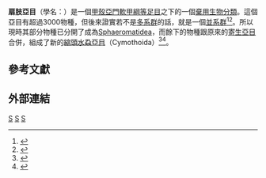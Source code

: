 {{Automatic Taxobox
| taxon = Flabellifera
| image = Eurydice_affinis.jpg
| image_caption = ''[[Eurydice_(genus)|Eurydice affinis]]''
| authority = [[耶奥格·萨尔斯|Sars]], 1882 <ref>{{ITIS |id=92224 |taxon=Flabellifera |accessdate=2011-07-06 }}</ref>
}}
'''扇肢亞目'''（學名：{{lang|la|Flabellifera}}）是一個[[甲殼亞門|甲殼亞門]][[軟甲綱|軟甲綱]][[等足目|等足目]]之下的一個[[棄用生物分類|棄用生物分類]]。這個亞目有超過3000物種，但後來證實若不是[[多系群|多系群]]的話，就是一個[[並系群|並系群]]<ref>{{cite web |url=http://www.crustacea.net/crustace/www/flabelli.htm |title=Flabellifera |publisher=[[Australian_Museum|Australian Museum]] |author=J. K. Lowry |work=Crustacea: The Higher Taxa |language=en |date=1999-11-02 |accessdate=2011-07-06 |archive-url=https://web.archive.org/web/20101213163642/http://crustacea.net/crustace/www/flabelli.htm |archive-date=2010-12-13 |dead-url=yes }}</ref><ref>{{cite web |url=http://tolweb.org/notes/?note_id=4175 |title=Suborder Flabellifera |work=Guide to the Coastal Marine Isopods of California |author=Richard Brusca, Vania R. Coelho & Stefano Taiti |accessdate=January 28, 2009 |publisher=[[Tree_of_Life_Web_Project|Tree of Life Web Project]] |archive-date=2015-04-17 |archive-url=https://web.archive.org/web/20150417164108/http://tolweb.org/notes/?note_id=4175 |dead-url=no }}</ref>。所以現時其部分物種已分開了成為[[Sphaeromatidea|Sphaeromatidea]]，而餘下的物種跟原來的[[寄生亞目|寄生亞目]]合併，組成了新的[[縮頭水蝨亞目|縮頭水蝨亞目]]（Cymothoida）<ref>{{cite journal |title=Higher classification of the flabelliferan and related Isopoda based on a reappraisal of relationships |author=Angelika Brandt & Gary C. B. Poore |journal=[[Invertebrate_Systematics|Invertebrate Systematics]] |volume=17 |issue=6 |pages=893–923 |year=2003 |doi=10.1071/IS02032}}</ref><ref name="an">{{cite journal|journal=海洋科學|year=2005年|volume=第29卷|issue=第10期|url=http://159.226.158.205/hykx/ch/reader/create_pdf.aspx?file_no=20051017&year_id=2005&quarter_id=10&falg=1|title=寄生亚目的系统研究概况以及我国寄生亚目的研究展望|author1=[[安建梅|安建梅]]|author2=[[于海燕|-{于}-海燕]]|author3=[[李新正|李新正]]|access-date=2015-04-20|archive-date=2015-04-27|archive-url=https://web.archive.org/web/20150427144809/http://159.226.158.205/hykx/ch/reader/create_pdf.aspx?file_no=20051017&year_id=2005&quarter_id=10&falg=1|dead-url=yes}}</ref>。

== 參考文獻 ==
{{reflist|32em}}

== 外部連結 ==
{{Taxonbar|from=Q1131363}}

[[Category:等足目|S]]
[[Category:棄用分類單元|S]]
[[Category:1882年描述的分类群|S]]